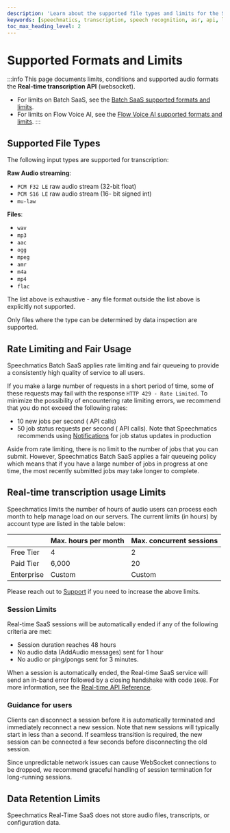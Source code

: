 ```yaml
---
description: 'Learn about the supported file types and limits for the Speechmatics Real-time API'
keywords: [speechmatics, transcription, speech recognition, asr, api, limits]
toc_max_heading_level: 2
---
```



# Supported Formats and Limits

:::info
This page documents limits, conditions and supported audio formats the **Real-time transcription API** (websocket).
* For limits on Batch SaaS, see the [Batch SaaS supported formats and limits](/speech-to-text/batch-transcription/supported-files-and-limits).
* For limits on Flow Voice AI, see the [Flow Voice AI supported formats and limits](/voice-agents-flow/supported-formats-and-limits).
:::

## Supported File Types

The following input types are supported for transcription:

**Raw Audio streaming**:

- `PCM F32 LE` raw audio stream (32-bit float)
- `PCM S16 LE` raw audio stream (16- bit signed int)
- `mu-law`

**Files**:

- `wav`
- `mp3`
- `aac`
- `ogg`
- `mpeg`
- `amr`
- `m4a`
- `mp4`
- `flac`

The list above is exhaustive - any file format outside the list above is explicitly not supported.

Only files where the type can be determined by data inspection are supported.

## Rate Limiting and Fair Usage

Speechmatics Batch SaaS applies rate limiting and fair queueing to provide a consistently high quality of service to all users.

If you make a large number of requests in a short period of time, some of these requests may fail with the response `HTTP 429 - Rate Limited`. To minimize the possibility of encountering rate limiting errors, we recommend that you do not exceed the following rates:

- 10 new jobs per second (<HTTPMethodBadge method="POST" /> API calls)
- 50 job status requests per second (<HTTPMethodBadge method="GET" /> API calls). Note that Speechmatics recommends using [Notifications](/speech-to-text/batch-transcription/notifications) for job status updates in production

Aside from rate limiting, there is no limit to the number of jobs that you can submit. However, Speechmatics Batch SaaS applies a fair queueing policy which means that if you have a large number of jobs in progress at one time, the most recently submitted jobs may take longer to complete.


## Real-time transcription usage Limits

Speechmatics limits the number of hours of audio users can process each month to help manage load on our servers. The current limits (in hours) by account type are listed in the table below:

|            | Max. hours per month | Max. concurrent sessions |
| ---------- | -------------------- | ------------------------ |
| Free Tier  | 4                    | 2                        |
| Paid Tier  | 6,000                | 20                       |
| Enterprise | Custom               | Custom                   |


Please reach out to [Support](https://support.speechmatics.com) if you need to increase the above limits.

### Session Limits

Real-time SaaS sessions will be automatically ended if any of the following criteria are met:
- Session duration reaches 48 hours
- No audio data (AddAudio messages) sent for 1 hour
- No audio or ping/pongs sent for 3 minutes.

When a session is automatically ended, the Real-time SaaS service will send an in-band error followed by a closing handshake with code `1008`. For more information, see the [Real-time API Reference](/api-ref/realtime-transcription-websocket#error).

### Guidance for users

Clients can disconnect a session before it is automatically terminated and immediately reconnect a new session. Note that new sessions will typically start in less than a second.
If seamless transition is required, the new session can be connected a few seconds before disconnecting the old session.

Since unpredictable network issues can cause WebSocket connections to be dropped, we recommend graceful handling of session termination for long-running sessions.

## Data Retention Limits

Speechmatics Real-Time SaaS does not store audio files, transcripts, or configuration data.
